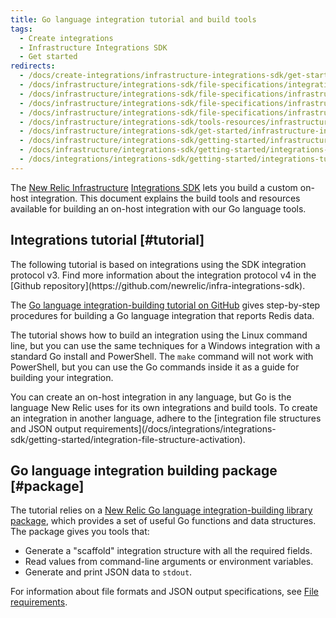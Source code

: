 ```yaml
---
title: Go language integration tutorial and build tools
tags:
  - Create integrations
  - Infrastructure Integrations SDK
  - Get started
redirects:
  - /docs/create-integrations/infrastructure-integrations-sdk/get-started/go-language-integration-tutorial-build-tools
  - /docs/infrastructure/integrations-sdk/file-specifications/integration-building-tools
  - /docs/infrastructure/integrations-sdk/file-specifications/infrastructure-integration-building-tools-resources
  - /docs/infrastructure/integrations-sdk/file-specifications/infrastructure-integration-building-resources-tutorials
  - /docs/infrastructure/integrations-sdk/file-specifications/infrastructure-integration-building-resources
  - /docs/infrastructure/integrations-sdk/tools-resources/infrastructure-integration-building-resources
  - /docs/infrastructure/integrations-sdk/get-started/infrastructure-integration-building-resources
  - /docs/infrastructure/integrations-sdk/getting-started/infrastructure-integration-building-resources
  - /docs/infrastructure/integrations-sdk/getting-started/integrations-tutorials-build-resources
  - /docs/integrations/integrations-sdk/getting-started/integrations-tutorials-build-resources
---
```


The [New Relic Infrastructure](/docs/infrastructure/new-relic-infrastructure/getting-started/introduction-new-relic-infrastructure) [Integrations SDK](/docs/infrastructure/integrations-sdk/get-started/intro-infrastructure-integrations-sdk) lets you build a custom on-host integration. This document explains the build tools and resources available for building an on-host integration with our Go language tools.

## Integrations tutorial [#tutorial]

<Callout variant="important">
  The following tutorial is based on integrations using the SDK integration protocol v3.  
  Find more information about the integration protocol v4 in the [Github repository](https://github.com/newrelic/infra-integrations-sdk).
</Callout>

The [Go language integration-building tutorial on GitHub](https://github.com/newrelic/infra-integrations-sdk/blob/master/docs/tutorial.md) gives step-by-step procedures for building a Go language integration that reports Redis data.

The tutorial shows how to build an integration using the Linux command line, but you can use the same techniques for a Windows integration with a standard Go install and PowerShell. The `make` command will not work with PowerShell, but you can use the Go commands inside it as a guide for building your integration.

<Callout variant="tip">
  You can create an on-host integration in any language, but Go is the language New Relic uses for its own integrations and build tools. To create an integration in another language, adhere to the [integration file structures and JSON output requirements](/docs/integrations/integrations-sdk/getting-started/integration-file-structure-activation).
</Callout>

## Go language integration building package [#package]

The tutorial relies on a [New Relic Go language integration-building library package](https://godoc.org/github.com/newrelic/infra-integrations-sdk), which provides a set of useful Go functions and data structures. The package gives you tools that:

* Generate a "scaffold" integration structure with all the required fields.
* Read values from command-line arguments or environment variables.
* Generate and print JSON data to `stdout`.

For information about file formats and JSON output specifications, see [File requirements](/docs/integrations/integrations-sdk/getting-started/integration-file-structure-activation).
